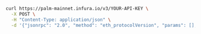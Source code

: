 
<Tabs>
  <TabItem value="cURL">

```bash
curl https://palm-mainnet.infura.io/v3/YOUR-API-KEY \
  -X POST \
  -H "Content-Type: application/json" \
  -d '{"jsonrpc": "2.0", "method": "eth_protocolVersion", "params": [], "id": 1}'
```

  </TabItem>
</Tabs>
